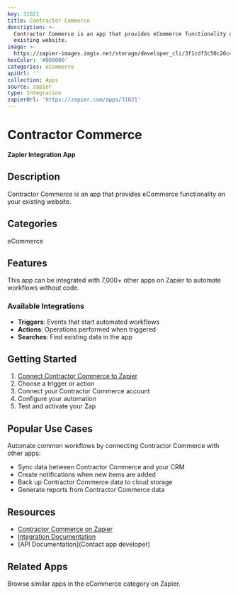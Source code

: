 ```yaml
---
key: 31821
title: Contractor Commerce
description: >-
  Contractor Commerce is an app that provides eCommerce functionality on your
  existing website.
image: >-
  https://zapier-images.imgix.net/storage/developer_cli/3f1cdf3c50c26c4f35f02bf897fe4ab3.png?auto=format%2Ccompress&ixlib=python-3.0.0&q=50
hexColor: '#000000'
categories: eCommerce
apiUrl: ''
collection: Apps
source: zapier
type: Integration
zapierUrl: 'https://zapier.com/apps/31821'
---
```

# Contractor Commerce

**Zapier Integration App**

## Description

Contractor Commerce is an app that provides eCommerce functionality on your existing website.

## Categories

eCommerce

## Features

This app can be integrated with 7,000+ other apps on Zapier to automate workflows without code.

### Available Integrations

- **Triggers**: Events that start automated workflows
- **Actions**: Operations performed when triggered
- **Searches**: Find existing data in the app

## Getting Started

1. [Connect Contractor Commerce to Zapier](https://zapier.com/apps/31821)
2. Choose a trigger or action
3. Connect your Contractor Commerce account
4. Configure your automation
5. Test and activate your Zap

## Popular Use Cases

Automate common workflows by connecting Contractor Commerce with other apps:

- Sync data between Contractor Commerce and your CRM
- Create notifications when new items are added
- Back up Contractor Commerce data to cloud storage
- Generate reports from Contractor Commerce data

## Resources

- [Contractor Commerce on Zapier](https://zapier.com/apps/31821)
- [Integration Documentation](https://zapier.com/apps/31821/integrations)
- [API Documentation](Contact app developer)

## Related Apps

Browse similar apps in the eCommerce category on Zapier.

